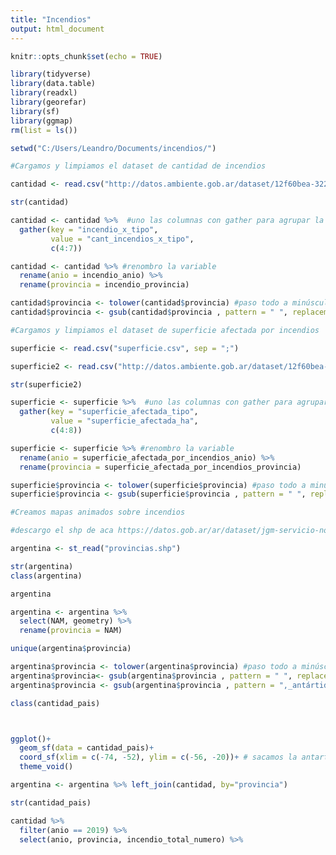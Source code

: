 ```yaml
---
title: "Incendios"
output: html_document
---
```


```r
knitr::opts_chunk$set(echo = TRUE)
```

```r
library(tidyverse)
library(data.table)
library(readxl)
library(georefar)
library(sf)
library(ggmap)
rm(list = ls())

setwd("C:/Users/Leandro/Documents/incendios/")

```

```r
#Cargamos y limpiamos el dataset de cantidad de incendios

cantidad <- read.csv("http://datos.ambiente.gob.ar/dataset/12f60bea-3225-4375-935c-1fb9ebe3ef57/resource/93c2f293-9698-4457-92cf-e07856d8edb2/download/incendios-cantidad-causas-provincia.csv", sep = ";")

str(cantidad)

cantidad <- cantidad %>%  #uno las columnas con gather para agrupar la data en tidy format
  gather(key = "incendio_x_tipo",
         value = "cant_incendios_x_tipo",
         c(4:7))

cantidad <- cantidad %>% #renombro la variable
  rename(anio = incendio_anio) %>% 
  rename(provincia = incendio_provincia)

cantidad$provincia <- tolower(cantidad$provincia) #paso todo a minúscula
cantidad$provincia <- gsub(cantidad$provincia , pattern = " ", replacement = "_") #reemplazo espacios por _

```

```r
#Cargamos y limpiamos el dataset de superficie afectada por incendios

superficie <- read.csv("superficie.csv", sep = ";")

superficie2 <- read.csv("http://datos.ambiente.gob.ar/dataset/12f60bea-3225-4375-935c-1fb9ebe3ef57/resource/c7b70f96-5562-4673-9b61-6ead123a99f7/download/superficie-incendiada-provincias-tipo-de-vegetacion.csv", sep = ";")

str(superficie2)

superficie <- superficie %>%  #uno las columnas con gather para agrupar la data en tidy format
  gather(key = "superficie_afectada_tipo",
         value = "superficie_afectada_ha",
         c(4:8))

superficie <- superficie %>% #renombro la variable
  rename(anio = superficie_afectada_por_incendios_anio) %>% 
  rename(provincia = superficie_afectada_por_incendios_provincia)

superficie$provincia <- tolower(superficie$provincia) #paso todo a minúscula
superficie$provincia <- gsub(superficie$provincia , pattern = " ", replacement = "_") #reemplazo espacios por _

```

```r
#Creamos mapas animados sobre incendios

#descargo el shp de aca https://datos.gob.ar/ar/dataset/jgm-servicio-normalizacion-datos-geograficos/archivo/jgm_8.26

argentina <- st_read("provincias.shp")

str(argentina)
class(argentina)

argentina

argentina <- argentina %>% 
  select(NAM, geometry) %>% 
  rename(provincia = NAM)

unique(argentina$provincia)

argentina$provincia <- tolower(argentina$provincia) #paso todo a minúscula
argentina$provincia<- gsub(argentina$provincia , pattern = " ", replacement = "_") #reemplazo espacios por _
argentina$provincia <- gsub(argentina$provincia , pattern = ",_antártida_e_islas_del_atlántico_sur", replacement = "")

class(cantidad_pais)



ggplot()+
  geom_sf(data = cantidad_pais)+
  coord_sf(xlim = c(-74, -52), ylim = c(-56, -20))+ # sacamos la antartida que deforma el mapa
  theme_void()

argentina <- argentina %>% left_join(cantidad, by="provincia")

str(cantidad_pais)

cantidad %>% 
  filter(anio == 2019) %>% 
  select(anio, provincia, incendio_total_numero) %>% 

```

